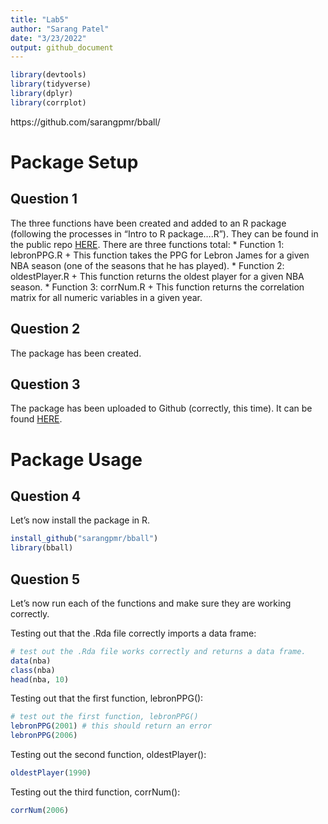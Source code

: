 ```yaml
---
title: "Lab5"
author: "Sarang Patel"
date: "3/23/2022"
output: github_document
---
```



```r
library(devtools)
library(tidyverse)
library(dplyr)
library(corrplot)
```


https://github.com/sarangpmr/bball/

# Package Setup
## Question 1

The three functions have been created and added to an R package (following the processes in "Intro to R package….R").
They can be found in the public repo [HERE](https://github.com/sarangpmr/bball/tree/main/R).
There are three functions total:
* Function 1: lebronPPG.R
    + This function takes the PPG for Lebron James for a given NBA season (one of the seasons that he has played).
* Function 2: oldestPlayer.R
    + This function returns the oldest player for a given NBA season.
* Function 3: corrNum.R
    + This function returns the correlation matrix for all numeric variables in a given year.

## Question 2

The package has been created.

## Question 3

The package has been uploaded to Github (correctly, this time). It can be found [HERE](https://github.com/sarangpmr/bball/).

# Package Usage
## Question 4
Let's now install the package in R. 
```r
install_github("sarangpmr/bball")
library(bball)
```

## Question 5
Let's now run each of the functions and make sure they are working correctly.

Testing out that the .Rda file correctly imports a data frame:
```r
# test out the .Rda file works correctly and returns a data frame.
data(nba)
class(nba)
head(nba, 10)
```

Testing out that the first function, lebronPPG():
```r
# test out the first function, lebronPPG()
lebronPPG(2001) # this should return an error
lebronPPG(2006)
```

Testing out the second function, oldestPlayer():
```r
oldestPlayer(1990)
```

Testing out the third function, corrNum():
```r
corrNum(2006)
```


